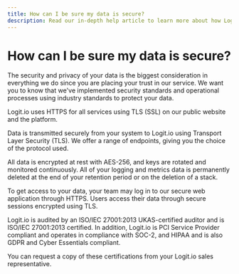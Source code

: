 ```yaml
---
title: How can I be sure my data is secure?
description: Read our in-depth help article to learn more about how Logit.io guarantees your data remains secure and safe.
---
```


# How can I be sure my data is secure?

The security and privacy of your data is the biggest consideration in 
everything we do since you are placing your trust in our service. We 
want you to know that we've implemented security standards and 
operational processes using industry standards to protect your data.

Logit.io uses HTTPS for all services using TLS (SSL) 
on our public website and the platform.

Data is transmitted securely from your system to Logit.io using 
Transport Layer Security (TLS). We offer a range of endpoints, 
giving you the choice of the protocol used.

All data is encrypted at rest with AES-256, and keys are rotated 
and monitored continuously. All of your logging and metrics data 
is permanently deleted at the end of your retention period 
or on the deletion of a stack.

To get access to your data, your team may log in to our secure 
web application through HTTPS. Users access their data through 
secure sessions encrypted using TLS.

Logit.io is audited by an ISO/IEC 27001:2013 UKAS-certified auditor 
and is ISO/IEC 27001:2013 certified. In addition, Logit.io is PCI 
Service Provider compliant and operates in compliance with SOC-2, 
and HIPAA and is also GDPR and Cyber Essentials compliant.

You can request a copy of these certifications from your 
Logit.io sales representative.